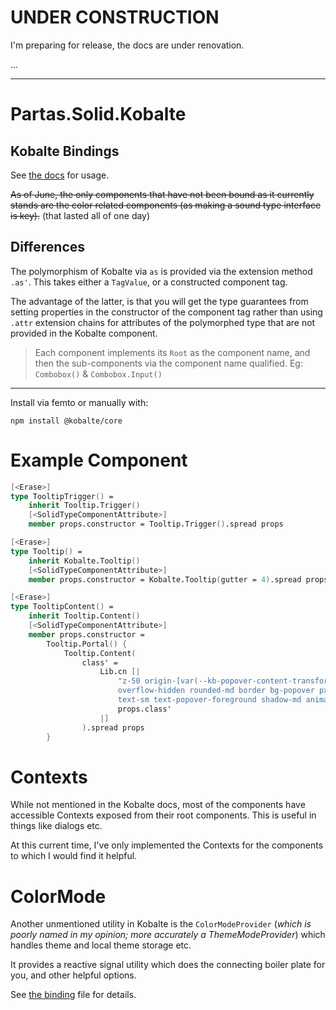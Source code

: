 # UNDER CONSTRUCTION

I'm preparing for release, the docs are under renovation.

...

---

# Partas.Solid.Kobalte

## Kobalte Bindings

See [the docs]() for usage.

~~As of June, the only components that have not been bound as it currently stands are the color related components (as making a sound type interface is key).~~ (that lasted all of one day)

## Differences

The polymorphism of Kobalte via `as` is provided via the extension method `.as'`. This takes either a `TagValue`, or a constructed component tag.

The advantage of the latter, is that you will get the type guarantees from setting properties in the constructor of the component tag rather than using `.attr` extension chains for attributes
of the polymorphed type that are not provided in the Kobalte component.

> Each component implements its `Root` as the component name, and then the sub-components via the component name qualified.
> Eg: `Combobox()` & `Combobox.Input()`

---

Install via femto or manually with:

```
npm install @kobalte/core
```

# Example Component

```fsharp title="Building a tooltip with Kobalte headless components"
[<Erase>]
type TooltipTrigger() =
    inherit Tooltip.Trigger()
    [<SolidTypeComponentAttribute>]
    member props.constructor = Tooltip.Trigger().spread props

[<Erase>]
type Tooltip() =
    inherit Kobalte.Tooltip()
    [<SolidTypeComponentAttribute>]
    member props.constructor = Kobalte.Tooltip(gutter = 4).spread props

[<Erase>]
type TooltipContent() =
    inherit Tooltip.Content()
    [<SolidTypeComponentAttribute>]
    member props.constructor =
        Tooltip.Portal() {
            Tooltip.Content(
                class' =
                    Lib.cn [|
                        "z-50 origin-[var(--kb-popover-content-transform-origin)]
                        overflow-hidden rounded-md border bg-popover px-3 py-1.5
                        text-sm text-popover-foreground shadow-md animate-in fade-in-0 zoom-in-95"
                        props.class'
                    |]
                ).spread props
        }
```

# Contexts

While not mentioned in the Kobalte docs, most of the components have accessible Contexts exposed from their root components. This is useful in things like dialogs etc.

At this current time, I've only implemented the Contexts for the components to which I would find it helpful.

# ColorMode

Another unmentioned utility in Kobalte is the `ColorModeProvider` (*which is poorly named in my opinion; more accurately a ThemeModeProvider*) which handles theme and local theme storage etc.

It provides a reactive signal utility which does the connecting boiler plate for you, and other helpful options.

See [the binding]() file for details.
